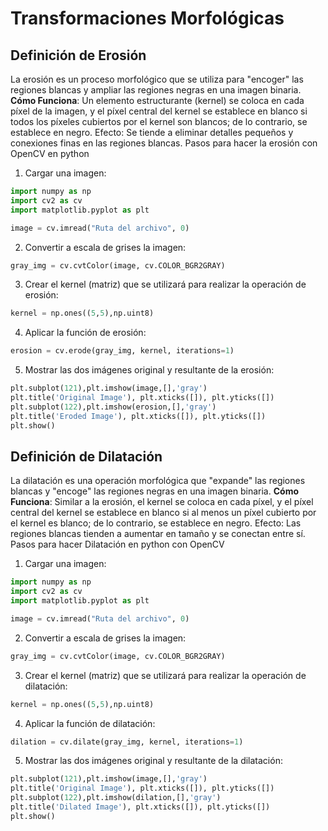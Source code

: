 # Transformaciones Morfológicas

## Definición de Erosión

La erosión es un proceso morfológico que se utiliza para "encoger" las regiones blancas y ampliar las regiones negras en una imagen binaria.
**Cómo Funciona**: Un elemento estructurante (kernel) se coloca en cada píxel de la imagen, y el píxel central del kernel se establece en blanco si todos los píxeles cubiertos por el kernel son blancos; de lo contrario, se establece en negro.
Efecto: Se tiende a eliminar detalles pequeños y conexiones finas en las regiones blancas.
Pasos para hacer la erosión con OpenCV en python
1. Cargar una imagen:
```py
import numpy as np
import cv2 as cv
import matplotlib.pyplot as plt

image = cv.imread("Ruta del archivo", 0)

```
2. Convertir a escala de grises la imagen:
```py
gray_img = cv.cvtColor(image, cv.COLOR_BGR2GRAY)
```
3. Crear el kernel (matriz) que se utilizará para realizar la operación de erosión:
```py
kernel = np.ones((5,5),np.uint8)
```
4. Aplicar la función de erosión:
```py
erosion = cv.erode(gray_img, kernel, iterations=1)
```
5. Mostrar las dos imágenes original y resultante de la erosión:
```py
plt.subplot(121),plt.imshow(image,[],'gray')
plt.title('Original Image'), plt.xticks([]), plt.yticks([])
plt.subplot(122),plt.imshow(erosion,[],'gray')
plt.title('Eroded Image'), plt.xticks([]), plt.yticks([])
plt.show()
```

## Definición de Dilatación


La dilatación es una operación morfológica que "expande" las regiones blancas y "encoge" las regiones negras en una imagen binaria.
**Cómo Funciona**: Similar a la erosión, el kernel se coloca en cada píxel, y el píxel central del kernel se establece en blanco si al menos un píxel cubierto por el kernel es blanco; de lo contrario, se establece en negro.
Efecto: Las regiones blancas tienden a aumentar en tamaño y se conectan entre sí.
Pasos para hacer Dilatación en python con OpenCV
1. Cargar una imagen:
```py
import numpy as np
import cv2 as cv
import matplotlib.pyplot as plt

image = cv.imread("Ruta del archivo", 0)

```
2. Convertir a escala de grises la imagen:
```py
gray_img = cv.cvtColor(image, cv.COLOR_BGR2GRAY)
```
3. Crear el kernel (matriz) que se utilizará para realizar la operación de dilatación:
```py 
kernel = np.ones((5,5),np.uint8)
```
4. Aplicar la función de dilatación:
```py 
dilation = cv.dilate(gray_img, kernel, iterations=1)
```
5. Mostrar las dos imágenes original y resultante de la dilatación:
```py
plt.subplot(121),plt.imshow(image,[],'gray')
plt.title('Original Image'), plt.xticks([]), plt.yticks([])
plt.subplot(122),plt.imshow(dilation,[],'gray')
plt.title('Dilated Image'), plt.xticks([]), plt.yticks([])
plt.show()
```
